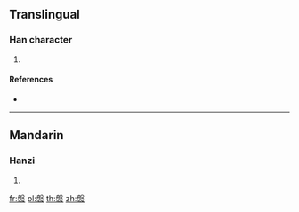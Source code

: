 {{character info/new}}
==Translingual==

===Han character===
{{Han char|rn=145|rad=衣|as=10|sn=16|four=27732|canj=HEYHV}}

# {{defn|Han|sort=衣10}}

====References====
* {{Han ref|kx=1122.210|dkj=34502|dj=1590.130|hdz=53105.080|uh=8929|ud=35113|bh=EB78|bd=60280}}

----

==Mandarin==

===Hanzi===
{{cmn-hanzi|pin=[[bān]] ([[ban1]])|wg=pan<sup>1</sup>}}

# {{defn|lang=cmn|sort=衣10}}

[[fr:褩]]
[[pl:褩]]
[[th:褩]]
[[zh:褩]]